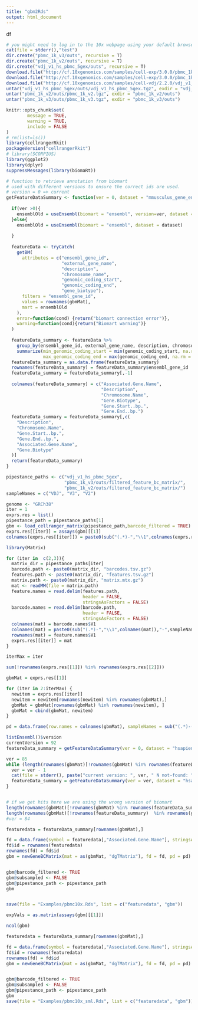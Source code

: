 ```yaml
---
title: "gbm2Rds"
output: html_document
---
```

df


```r
# you might need to log in to the 10x webpage using your default browser
cat(file = stderr(),"test")
dir.create("pbmc_1k_v3/outs", recursive = T)
dir.create("pbmc_1k_v2/outs", recursive = T)
dir.create("vdj_v1_hs_pbmc_5gex/outs", recursive = T)
download.file("http://cf.10xgenomics.com/samples/cell-exp/3.0.0/pbmc_1k_v3/pbmc_1k_v3_filtered_feature_bc_matrix.tar.gz", "pbmc_1k_v3/outs/pbmc_1k_v3.tgz")
download.file("http://cf.10xgenomics.com/samples/cell-exp/3.0.0/pbmc_1k_v2/pbmc_1k_v2_filtered_feature_bc_matrix.tar.gz", "pbmc_1k_v2/outs/pbmc_1k_v2.tgz") 
download.file("http://cf.10xgenomics.com/samples/cell-vdj/2.2.0/vdj_v1_hs_pbmc_5gex/vdj_v1_hs_pbmc_5gex_filtered_gene_bc_matrices.tar.gz", "vdj_v1_hs_pbmc_5gex/outs/vdj_v1_hs_pbmc_5gex.tgz")
untar("vdj_v1_hs_pbmc_5gex/outs/vdj_v1_hs_pbmc_5gex.tgz", exdir = "vdj_v1_hs_pbmc_5gex/outs/")
untar("pbmc_1k_v2/outs/pbmc_1k_v2.tgz", exdir = "pbmc_1k_v2/outs")
untar("pbmc_1k_v3/outs/pbmc_1k_v3.tgz", exdir = "pbmc_1k_v3/outs")

```


```r
knitr::opts_chunk$set(
        message = TRUE,
        warning = TRUE,
        include = FALSE
)
# rm(list=ls())
library(cellrangerRkit)
packageVersion("cellrangerRkit")
# library(SCORPIUS)
library(ggplot2)
library(dplyr)
suppressMessages(library(biomaRt))

```


```r
# function to retrieve annotation from biomart
# used with different versions to ensure the correct ids are used.
# version = 0 => current
getFeatureDataSummary <- function(ver = 0, dataset = "mmusculus_gene_ensembl", gbmMat = gbmMat){
  
  if(ver >0){
    ensemblOld = useEnsembl(biomart = "ensembl", version=ver, dataset = dataset)
  }else{
    ensemblOld = useEnsembl(biomart = "ensembl", dataset = dataset)
    
  }
  
  featureData <- tryCatch(
    getBM(
      attributes = c("ensembl_gene_id",
                     "external_gene_name", 
                     "description", 
                     "chromosome_name", 
                     "genomic_coding_start", 
                     "genomic_coding_end", 
                     "gene_biotype"),
      filters = "ensembl_gene_id", 
      values = rownames(gbmMat),
      mart = ensemblOld
    ),
    error=function(cond) {return("biomart connection error")},
    warning=function(cond){return("Biomart warning")}
  )
  
  featureData_summary <- featureData %>% 
    group_by(ensembl_gene_id, external_gene_name, description, chromosome_name, gene_biotype) %>% 
    summarize(min_genomic_coding_start = min(genomic_coding_start, na.rm = TRUE),
              max_genomic_coding_end = max(genomic_coding_end, na.rm = TRUE))
  featureData_summary = as.data.frame(featureData_summary)
  rownames(featureData_summary) = featureData_summary$ensembl_gene_id
  featureData_summary = featureData_summary[,-1]
  
  colnames(featureData_summary) = c("Associated.Gene.Name", 
                                    "Description", 
                                    "Chromosome.Name",
                                    "Gene.Biotype",
                                    "Gene.Start..bp.",
                                    "Gene.End..bp.")
  featureData_summary = featureData_summary[,c(
    "Description",
    "Chromosome.Name",
    "Gene.Start..bp.",
    "Gene.End..bp.",
    "Associated.Gene.Name", 
    "Gene.Biotype"
  )]
  return(featureData_summary)
}
```

```r
pipestance_paths <- c("vdj_v1_hs_pbmc_5gex",
                      "pbmc_1k_v3/outs/filtered_feature_bc_matrix/",
                      "pbmc_1k_v2/outs/filtered_feature_bc_matrix/")
sampleNames = c("VDJ", "V3", "V2")

genome <- "GRCh38"
iter = 1
exprs.res = list()
pipestance_path = pipestance_paths[1]
gbm <- load_cellranger_matrix(pipestance_path,barcode_filtered = TRUE)
exprs.res[[iter]] = assays(gbm)[[1]]
colnames(exprs.res[[iter]]) = paste0(sub("(.*)-","\\1",colnames(exprs.res[[iter]])),"-",sampleNames[iter])

library(Matrix)

for (iter in  c(2,3)){
  matrix_dir = pipestance_paths[iter]
  barcode.path <- paste0(matrix_dir, "barcodes.tsv.gz")
  features.path <- paste0(matrix_dir, "features.tsv.gz")
  matrix.path <- paste0(matrix_dir, "matrix.mtx.gz")
  mat <- readMM(file = matrix.path)
  feature.names = read.delim(features.path, 
                             header = FALSE,
                             stringsAsFactors = FALSE)
  barcode.names = read.delim(barcode.path, 
                             header = FALSE,
                             stringsAsFactors = FALSE)
  colnames(mat) = barcode.names$V1
  colnames(mat) = paste0(sub("(.*)-","\\1",colnames(mat)),"-",sampleNames[iter])
  rownames(mat) = feature.names$V1
  exprs.res[[iter]] = mat
}

iterMax = iter 

sum(!rownames(exprs.res[[1]]) %in% rownames(exprs.res[[2]]))

gbmMat = exprs.res[[1]]

for (iter in 2:iterMax) {
  newitem = exprs.res[[iter]]
  newitem = newitem[rownames(newitem) %in% rownames(gbmMat),]
  gbmMat = gbmMat[rownames(gbmMat) %in% rownames(newitem), ]
  gbmMat = cbind(gbmMat, newitem)
}

pd = data.frame(row.names = colnames(gbmMat), sampleNames = sub("(.*)-(.*)","\\2",colnames(gbmMat)), barcode = colnames(gbmMat))

listEnsembl()$version
currentVersion = 92
featureData_summary = getFeatureDataSummary(ver = 0, dataset = "hsapiens_gene_ensembl", gbmMat = gbmMat)

ver = 85
while (length(rownames(gbmMat)[!rownames(gbmMat) %in% rownames(featureData_summary) ]) > 0) {
  ver = ver - 1
  cat(file = stderr(), paste("current version: ", ver, " N not-found: ", length(rownames(gbmMat)[!rownames(gbmMat) %in% rownames(featureData_summary) ]), "\n"))
  featureData_summary = getFeatureDataSummary(ver = ver, dataset = "hsapiens_gene_ensembl", gbmMat = gbmMat)
}


# if we get hits here we are using the wrong version of biomart
length(rownames(gbmMat)[!rownames(gbmMat) %in% rownames(featureData_summary) ])
length(rownames(gbmMat)[!rownames(featureData_summary)  %in% rownames(gbmMat)])
#ver = 84

featuredata = featureData_summary[rownames(gbmMat),]

fd = data.frame(symbol = featuredata[,"Associated.Gene.Name"], stringsAsFactors = FALSE)
fd$id = rownames(featuredata)
rownames(fd) = fd$id
gbm = newGeneBCMatrix(mat = as(gbmMat, "dgTMatrix"), fd = fd, pd = pd)


gbm@barcode_filtered <- TRUE
gbm@subsampled <- FALSE
gbm@pipestance_path <- pipestance_path
gbm


save(file = "Examples/pbmc10x.Rds", list = c("featuredata", "gbm"))

```

  
```r


expVals = as.matrix(assays(gbm)[[1]])

ncol(gbm)

featuredata = featureData_summary[rownames(gbmMat),]

fd = data.frame(symbol = featuredata[,"Associated.Gene.Name"], stringsAsFactors = FALSE)
fd$id = rownames(featuredata)
rownames(fd) = fd$id
gbm = newGeneBCMatrix(mat = as(gbmMat, "dgTMatrix"), fd = fd, pd = pd)


gbm@barcode_filtered <- TRUE
gbm@subsampled <- FALSE
gbm@pipestance_path <- pipestance_path
gbm
save(file = "Examples/pbmc10x_sml.Rds", list = c("featuredata", "gbm"))

```